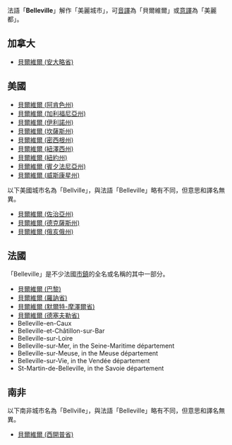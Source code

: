法語「'''Belleville'''」解作「美麗城市」，可[[音譯|音譯]]為「貝爾維爾」或[[意譯|意譯]]為「美麗都」。

== 加拿大 ==
* [[貝爾維爾_(安大略省)|貝爾維爾 (安大略省)]]

== 美國 ==
* [[貝爾維爾_(阿肯色州)|貝爾維爾 (阿肯色州)]]
* [[貝爾維爾_(加利福尼亞州)|貝爾維爾 (加利福尼亞州)]]
* [[貝爾維爾_(伊利諾州)|貝爾維爾 (伊利諾州)]]
* [[貝爾維爾_(坎薩斯州)|貝爾維爾 (坎薩斯州)]]
* [[貝爾維爾_(密西根州)|貝爾維爾 (密西根州)]]
* [[貝爾維爾_(紐澤西州)|貝爾維爾 (紐澤西州)]]
* [[貝爾維爾_(紐約州)|貝爾維爾 (紐約州)]]
* [[貝爾維爾_(賓夕法尼亞州)|貝爾維爾 (賓夕法尼亞州)]]
* [[貝爾維爾_(威斯康星州)|貝爾維爾 (威斯康星州)]]
以下美國城市名為「Bellville」，與法語「Belleville」略有不同，但意思和譯名無異。
* [[貝爾維爾_(佐治亞州)|貝爾維爾 (佐治亞州)]]
* [[貝爾維爾_(德克薩斯州)|貝爾維爾 (德克薩斯州)]]
* [[貝爾維爾_(俄亥俄州)|貝爾維爾 (俄亥俄州)]]

== 法國 ==
「Belleville」是不少法國[[市鎮_(法國)|市鎮]]的全名或名稱的其中一部分。
* [[貝爾維爾_(巴黎)|貝爾維爾 (巴黎)]]
* [[貝爾維爾_(羅訥省)|貝爾維爾 (羅訥省)]]
* [[貝爾維爾_(默爾特-摩澤爾省)|貝爾維爾 (默爾特-摩澤爾省)]]
* [[貝爾維爾_(德塞夫勒省)|貝爾維爾 (德塞夫勒省)]]
* Belleville-en-Caux
* Belleville-et-Châtillon-sur-Bar
* Belleville-sur-Loire
* Belleville-sur-Mer, in the Seine-Maritime département
* Belleville-sur-Meuse, in the Meuse département
* Belleville-sur-Vie, in the Vendée département
* St-Martin-de-Belleville, in the Savoie département

== 南非 ==
以下南非城市名為「Bellville」，與法語「Belleville」略有不同，但意思和譯名無異。
* [[貝爾維爾_(西開普省)|貝爾維爾 (西開普省)]]

{{Disambig|cat=四字地名消歧义}}